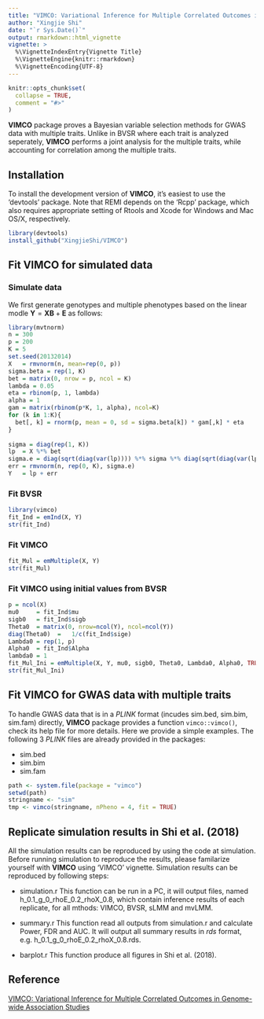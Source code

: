 ```yaml
---
title: "VIMCO: Variational Inference for Multiple Correlated Outcomes in Genome-wide Association Studies"
author: "Xingjie Shi"
date: "`r Sys.Date()`"
output: rmarkdown::html_vignette
vignette: >
  %\VignetteIndexEntry{Vignette Title}
  %\VignetteEngine{knitr::rmarkdown}
  %\VignetteEncoding{UTF-8}
---
```


```r
knitr::opts_chunk$set(
  collapse = TRUE,
  comment = "#>"
)
```

**VIMCO** package proves a Bayesian variable selection methods for GWAS data with multiple traits. Unlike in BVSR where each trait is analyzed seperately, **VIMCO** performs a joint analysis for the multiple traits, while accounting for correlation among the multiple traits.
 

## Installation
To install the development version of **VIMCO**, it's easiest to use the 'devtools' package. Note that REMI depends on the 'Rcpp' package, which also requires appropriate setting of Rtools and Xcode for Windows and Mac OS/X, respectively.

```r
library(devtools)
install_github("XingjieShi/VIMCO")
```

## Fit VIMCO for simulated data

### Simulate data
We first generate genotypes and multiple phenotypes based on the linear modle $\mathbf Y = \mathbf X \mathbf B + \mathbf E$ as follows:
```r
library(mvtnorm)
n = 300
p = 200
K = 5
set.seed(20132014)
X   = rmvnorm(n, mean=rep(0, p))
sigma.beta = rep(1, K)
bet = matrix(0, nrow = p, ncol = K)
lambda = 0.05
eta = rbinom(p, 1, lambda)
alpha = 1
gam = matrix(rbinom(p*K, 1, alpha), ncol=K)
for (k in 1:K){
  bet[, k] = rnorm(p, mean = 0, sd = sigma.beta[k]) * gam[,k] * eta 
}
  
sigma = diag(rep(1, K))
lp  = X %*% bet
sigma.e = diag(sqrt(diag(var(lp)))) %*% sigma %*% diag(sqrt(diag(var(lp))))
err = rmvnorm(n, rep(0, K), sigma.e)
Y   = lp + err
```

### Fit BVSR
```r
library(vimco)
fit_Ind = emInd(X, Y)
str(fit_Ind)
```

### Fit VIMCO
```r
fit_Mul = emMultiple(X, Y)
str(fit_Mul)
```

### Fit VIMCO using initial values from BVSR
```r
p = ncol(X)
mu0     = fit_Ind$mu
sigb0   = fit_Ind$sigb
Theta0  = matrix(0, nrow=ncol(Y), ncol=ncol(Y))
diag(Theta0)  =   1/c(fit_Ind$sige)
Lambda0 = rep(1, p)
Alpha0  = fit_Ind$Alpha 
lambda0 = 1
fit_Mul_Ini = emMultiple(X, Y, mu0, sigb0, Theta0, Lambda0, Alpha0, TRUE) 
str(fit_Mul_Ini)
```


## Fit VIMCO for GWAS data with multiple traits
To handle GWAS data that is in a _PLINK_ format (incudes sim.bed, sim.bim, sim.fam) directly, **VIMCO** package provides a function `vimco::vimco()`, check its help file for more details. Here we provide a simple examples. The following 3 _PLINK_ files are already provided in the packages: 

- sim.bed
- sim.bim
- sim.fam


```r
path <- system.file(package = "vimco")
setwd(path)
stringname <- "sim"
tmp <- vimco(stringname, nPheno = 4, fit = TRUE)
```


## Replicate simulation results in Shi et al. (2018)
All the simulation results can be reproduced by using the code at simulation. Before running simulation to reproduce the results, please familarize yourself with **VIMCO** using 'VIMCO' vignette. Simulation results can be reproduced by following steps:

- simulation.r This function can be run in a PC, it will output files, named h_0.1_g_0_rhoE_0.2_rhoX_0.8, which contain inference results of each replicate, for all mthods: VIMCO, BVSR, sLMM and mvLMM. 

- summary.r This function read all outputs from simulation.r and calculate Power, FDR and AUC. It will output all summary results in _rds_ format, e.g. h_0.1_g_0_rhoE_0.2_rhoX_0.8.rds.

- barplot.r This function produce all figures in Shi et al. (2018).



## Reference
[VIMCO: Variational Inference for Multiple Correlated Outcomes in Genome-wide Association Studies](https://arxiv.org/abs/1807.10467)
